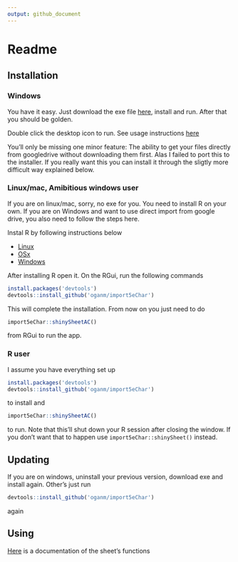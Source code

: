 ```yaml
---
output: github_document
---
```


# Readme

## Installation

### Windows

You have it easy. Just download the exe file
[here](https://github.com/oganm/5eInteractiveSheet/raw/master/sheet/RInno_installer/setup_5eInteractiveSheet.exe), install and run. After that you
should be golden.

Double click the desktop icon to run. See usage instructions [here](https://github.com/oganm/import5eChar/blob/master/interactiveSheetDocumentation.md)

You'll only be missing one minor feature: The ability to get your files directly
from googledrive without downloading them first. Alas I failed to port this to 
the installer. If you really want this you can install it through the sligtly 
more difficult way explained below.

### Linux/mac, Amibitious windows user

If you are on linux/mac, sorry, no exe for you. You need to install R on your own.
If you are on Windows and want to use direct import from google drive, you also
need to follow the steps here.

Instal R by following instructions below

* [Linux](https://cran.r-project.org/bin/linux/)
* [OSx](https://cran.r-project.org/bin/macosx/)
* [Windows](https://cran.r-project.org/bin/windows/base/)


After installing R open it. On the RGui, run the following commands

```r
install.packages('devtools')
devtools::install_github('oganm/import5eChar')
```

This will complete the installation. From now on you just need to do

```r
import5eChar::shinySheetAC()
```

from RGui to run the app. 

### R user

I assume you have everything set up

```r
install.packages('devtools')
devtools::install_github('oganm/import5eChar')
```
 
 to install and
 
 ```r
 import5eChar::shinySheetAC()
 ```

to run. Note that this'll shut down your R session after closing the window.
If you don't want that to happen use `import5eChar::shinySheet()` instead.


## Updating

If you are on windows, uninstall your previous version, download exe and install 
again. Other's just run

```r
devtools::install_github('oganm/import5eChar')
```
again

## Using

[Here](https://github.com/oganm/import5eChar/blob/master/interactiveSheetDocumentation.md) 
is a documentation of the sheet's functions